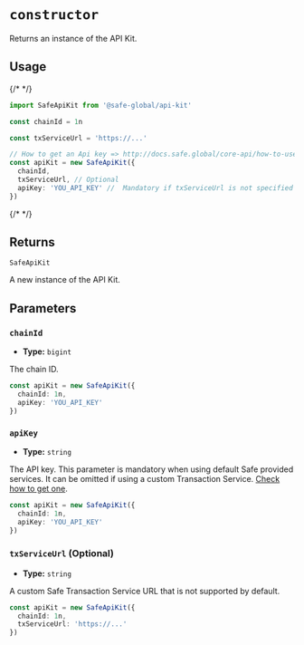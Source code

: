 # `constructor`

Returns an instance of the API Kit.

## Usage

{/* <!-- vale off --> */}

```typescript
import SafeApiKit from '@safe-global/api-kit'

const chainId = 1n

const txServiceUrl = 'https://...'

// How to get an Api key => http://docs.safe.global/core-api/how-to-use-api-keys
const apiKit = new SafeApiKit({
  chainId,
  txServiceUrl, // Optional
  apiKey: 'YOU_API_KEY' //  Mandatory if txServiceUrl is not specified
})
```

{/* <!-- vale on --> */}

## Returns

`SafeApiKit`

A new instance of the API Kit.

## Parameters

### `chainId`

- **Type:** `bigint`

The chain ID.

```typescript focus=2
const apiKit = new SafeApiKit({
  chainId: 1n,
  apiKey: 'YOU_API_KEY'
})
```

### `apiKey`

- **Type:** `string`

The API key. This parameter is mandatory when using default Safe provided services. It can be omitted if using a custom Transaction Service. [Check how to get one](../core-api/how-to-use-api-keys).

```typescript focus=3
const apiKit = new SafeApiKit({
  chainId: 1n,
  apiKey: 'YOU_API_KEY'
})
```

### `txServiceUrl` (Optional)

- **Type:** `string`

A custom Safe Transaction Service URL that is not supported by default.

```typescript focus=3
const apiKit = new SafeApiKit({
  chainId: 1n,
  txServiceUrl: 'https://...'
})
```
